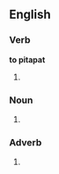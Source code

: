 ==English==

===Verb===
'''to pitapat'''

# {{alternative spelling of|[[pit-a-pat]]}}

===Noun===
{{en-noun}}

# {{alternative spelling of|[[pit-a-pat]]}}

===Adverb===
{{en-adv|-}}

# {{alternative spelling of|[[pit-a-pat]]}}